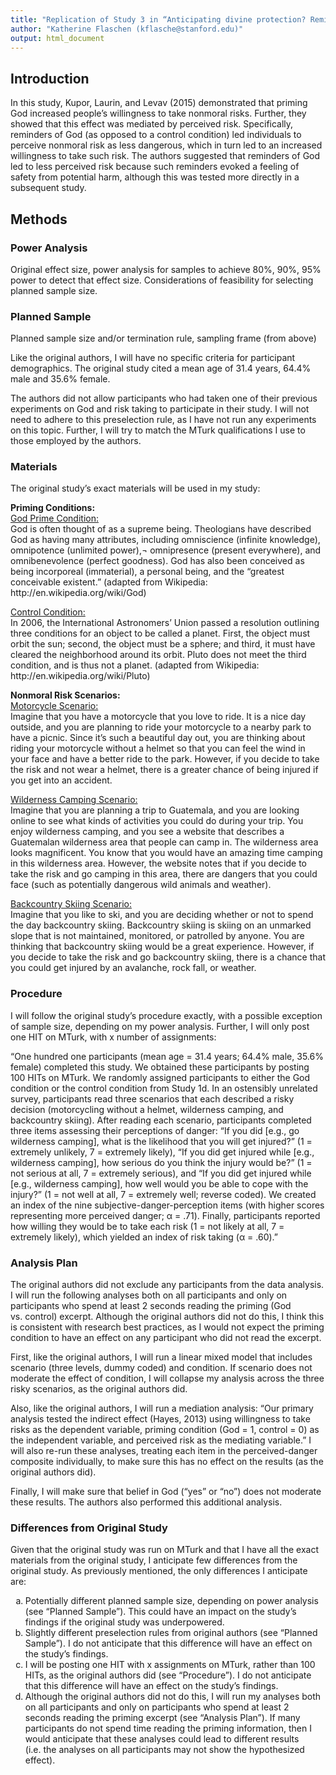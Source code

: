 ```yaml
---
title: "Replication of Study 3 in “Anticipating divine protection? Reminders of god can increase nonmoral risk taking” by Kupor, D. M., Laurin, K., & Levav, J. (Psychological Science 26.4 (2015): 374-384)"
author: "Katherine Flaschen (kflasche@stanford.edu)"
output: html_document
---
```


## Introduction
In this study, Kupor, Laurin, and Levav (2015) demonstrated that priming God increased people’s willingness to take nonmoral risks.  Further, they showed that this effect was mediated by perceived risk.  Specifically, reminders of God (as opposed to a control condition) led individuals to perceive nonmoral risk as less dangerous, which in turn led to an increased willingness to take such risk.  The authors suggested that reminders of God led to less perceived risk because such reminders evoked a feeling of safety from potential harm, although this was tested more directly in a subsequent study.

## Methods
### Power Analysis
Original effect size, power analysis for samples to achieve 80%, 90%, 95% power to detect that effect size.  Considerations of feasibility for selecting planned sample size.

### Planned Sample
Planned sample size and/or termination rule, sampling frame (from above)

Like the original authors, I will have no specific criteria for participant demographics.  The original study cited a mean age of 31.4 years, 64.4% male and 35.6% female.  

The authors did not allow participants who had taken one of their previous experiments on God and risk taking to participate in their study.  I will not need to adhere to this preselection rule, as I have not run any experiments on this topic.  Further, I will try to match the MTurk qualifications I use to those employed by the authors.

### Materials
The original study’s exact materials will be used in my study:

<b>Priming Conditions:</b> <br>
<u>God Prime Condition: </u> <br>
God is often thought of as a supreme being. Theologians have described God as having many attributes, including omniscience (infinite knowledge), omnipotence (unlimited power),¬ omnipresence (present everywhere), and omnibenevolence (perfect goodness). God has also been conceived as being incorporeal (immaterial), a personal being, and the "greatest conceivable existent." (adapted from Wikipedia: http://en.wikipedia.org/wiki/God) 

<u>Control Condition: </u> <br> 
In 2006, the International Astronomers’ Union passed a resolution outlining three conditions for an object to be called a planet. First, the object must orbit the sun; second, the object must be a sphere; and third, it must have cleared the neighborhood around its orbit. Pluto does not meet the third condition, and is thus not a planet. (adapted from Wikipedia: http://en.wikipedia.org/wiki/Pluto)

<b>Nonmoral Risk Scenarios:</b> <br>
<u>Motorcycle Scenario: </u> <br>
Imagine that you have a motorcycle that you love to ride. It is a nice day outside, and you are planning to ride your motorcycle to a nearby park to have a picnic. Since it's such a beautiful day out, you are thinking about riding your motorcycle without a helmet so that you can feel the wind in your face and have a better ride to the park. However, if you decide to take the risk and not wear a helmet, there is a greater chance of being injured if you get into an accident.

<u>Wilderness Camping Scenario: </u> <br>
Imagine that you are planning a trip to Guatemala, and you are looking online to see what kinds of activities you could do during your trip. You enjoy wilderness camping, and you see a website that describes a Guatemalan wilderness area that people can camp in. The wilderness area looks magnificent. You know that you would have an amazing time camping in this wilderness area. However, the website notes that if you decide to take the risk and go camping in this area, there are dangers that you could face (such as potentially dangerous wild animals and weather).

<u>Backcountry Skiing Scenario: </u> <br>
Imagine that you like to ski, and you are deciding whether or not to spend the day backcountry skiing. Backcountry skiing is skiing on an unmarked slope that is not maintained, monitored, or patrolled by anyone. You are thinking that backcountry skiing would be a great experience. However, if you decide to take the risk and go backcountry skiing, there is a chance that you could get injured by an avalanche, rock fall, or weather.

### Procedure
I will follow the original study’s procedure exactly, with a possible exception of sample size, depending on my power analysis. Further, I will only post one HIT on MTurk, with x number of assignments:

“One hundred one participants (mean age = 31.4 years; 64.4% male, 35.6% female) completed this study. We obtained these participants by posting 100 HITs on MTurk. We randomly assigned participants to either the God condition or the control condition from Study 1d. In an ostensibly unrelated survey, participants read three scenarios that each described a risky decision (motorcycling without a helmet, wilderness camping, and backcountry skiing). After reading each scenario, participants completed three items assessing their perceptions of danger: “If you did [e.g., go wilderness camping], what is the likelihood that you will get injured?” (1 = extremely unlikely, 7 = extremely likely), “If you did get injured while [e.g., wilderness camping], how serious do you think the injury would be?” (1 = not serious at all, 7 = extremely serious), and “If you did get injured while [e.g., wilderness camping], how well would you be able to cope with the injury?” (1 = not well at all, 7 = extremely well; reverse coded). We created an index of the nine subjective-danger-perception items (with higher scores representing more perceived danger; α  = .71). Finally, participants reported how willing they would be to take each risk (1 = not likely at all, 7 = extremely likely), which yielded an index of risk taking (α  = .60).”

### Analysis Plan
The original authors did not exclude any participants from the data analysis.  I will run the following analyses both on all participants and only on participants who spend at least 2 seconds reading the priming (God vs. control) excerpt.  Although the original authors did not do this, I think this is consistent with research best practices, as I would not expect the priming condition to have an effect on any participant who did not read the excerpt.

First, like the original authors, I will run a linear mixed model that includes scenario (three levels, dummy coded) and condition.  If scenario does not moderate the effect of condition, I will collapse my analysis across the three risky scenarios, as the original authors did.

Also, like the original authors, I will run a mediation analysis: “Our primary analysis tested the indirect effect (Hayes, 2013) using willingness to take risks as the dependent variable, priming condition (God = 1, control = 0) as the independent variable, and perceived risk as the mediating variable.”  I will also re-run these analyses, treating each item in the perceived-danger composite individually, to make sure this has no effect on the results (as the original authors did).

Finally, I will make sure that belief in God (“yes” or “no”) does not moderate these results.  The authors also performed this additional analysis.

### Differences from Original Study
Given that the original study was run on MTurk and that I have all the exact materials from the original study, I anticipate few differences from the original study.  As previously mentioned, the only differences I anticipate are: 

a) Potentially different planned sample size, depending on power analysis (see “Planned Sample”). This could have an impact on the study’s findings if the original study was underpowered.
b) Slightly different preselection rules from original authors (see “Planned Sample”). I do not anticipate that this difference will have an effect on the study’s findings.
c) I will be posting one HIT with x assignments on MTurk, rather than 100 HITs, as the original authors did (see “Procedure”). I do not anticipate that this difference will have an effect on the study’s findings.
d) Although the original authors did not do this, I will run my analyses both on all participants and only on participants who spend at least 2 seconds reading the priming excerpt (see “Analysis Plan”).  If many participants do not spend time reading the priming information, then I would anticipate that these analyses could lead to different results (i.e. the analyses on all participants may not show the hypothesized effect).


